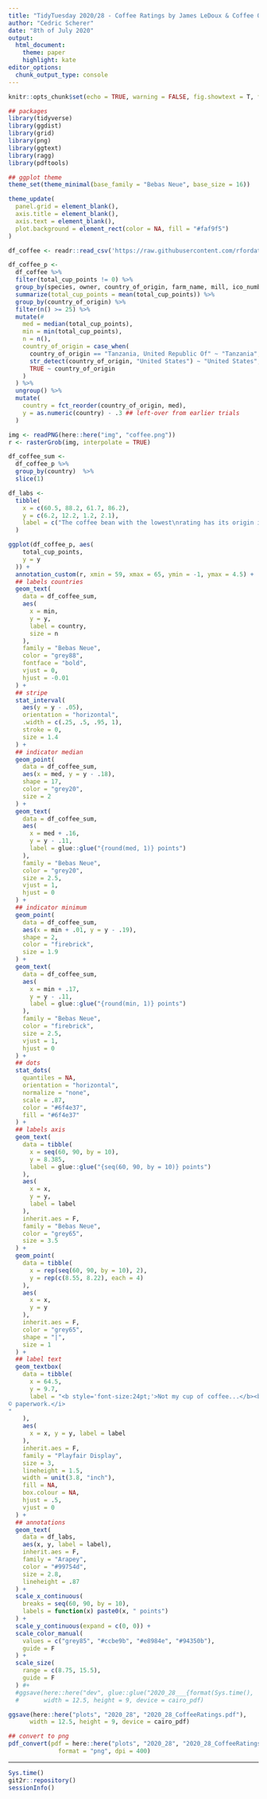 ```yaml
---
title: "TidyTuesday 2020/28 - Coffee Ratings by James LeDoux & Coffee Quality Database"
author: "Cedric Scherer"
date: "8th of July 2020"
output:
  html_document:
    theme: paper
    highlight: kate
editor_options:
  chunk_output_type: console
---
```


```r
knitr::opts_chunk$set(echo = TRUE, warning = FALSE, fig.showtext = T, fig.retina = 1)
```

```r
## packages
library(tidyverse)
library(ggdist)
library(grid)
library(png)
library(ggtext)
library(ragg)
library(pdftools)

## ggplot theme
theme_set(theme_minimal(base_family = "Bebas Neue", base_size = 16))

theme_update(
  panel.grid = element_blank(),
  axis.title = element_blank(),
  axis.text = element_blank(),
  plot.background = element_rect(color = NA, fill = "#faf9f5")
)
```

```r
df_coffee <- readr::read_csv('https://raw.githubusercontent.com/rfordatascience/tidytuesday/master/data/2020/2020-07-07/coffee_ratings.csv')
```

```r
df_coffee_p <-
  df_coffee %>% 
  filter(total_cup_points != 0) %>% 
  group_by(species, owner, country_of_origin, farm_name, mill, ico_number, harvest_year, grading_date) %>% 
  summarize(total_cup_points = mean(total_cup_points)) %>% 
  group_by(country_of_origin) %>%
  filter(n() >= 25) %>%
  mutate(#
    med = median(total_cup_points),
    min = min(total_cup_points),
    n = n(),
    country_of_origin = case_when(
      country_of_origin == "Tanzania, United Republic Of" ~ "Tanzania",
      str_detect(country_of_origin, "United States") ~ "United States",
      TRUE ~ country_of_origin
    )
  ) %>% 
  ungroup() %>% 
  mutate(
    country = fct_reorder(country_of_origin, med),
    y = as.numeric(country) - .3 ## left-over from earlier trials
  ) 
```

```r
img <- readPNG(here::here("img", "coffee.png"))
r <- rasterGrob(img, interpolate = TRUE)

df_coffee_sum <- 
  df_coffee_p %>% 
  group_by(country)  %>% 
  slice(1)

df_labs <-
  tibble(
    x = c(60.5, 88.2, 61.7, 86.2),
    y = c(6.2, 12.2, 1.2, 2.1),
    label = c("The coffee bean with the lowest\nrating has its origin in Guatemala.", "The best coffee—in\nterms of both median and\nmaximum rating—is shipped\nto you from Ethiopia!", "One bean from Nicaragua\ngot a bad rating, too.", "With 218 tested beans,\nMexico is the country with\nthe most reviews.")
  )

ggplot(df_coffee_p, aes(
    total_cup_points, 
    y = y
  )) + 
  annotation_custom(r, xmin = 59, xmax = 65, ymin = -1, ymax = 4.5) +
  ## labels countries
  geom_text(
    data = df_coffee_sum,
    aes(
      x = min, 
      y = y,
      label = country,
      size = n
    ),
    family = "Bebas Neue",
    color = "grey88",
    fontface = "bold",
    vjust = 0,
    hjust = -0.01
  ) +
  ## stripe
  stat_interval(
    aes(y = y - .05),
    orientation = "horizontal",
    .width = c(.25, .5, .95, 1),
    stroke = 0,
    size = 1.4
  ) +
  ## indicator median
  geom_point(
    data = df_coffee_sum,
    aes(x = med, y = y - .18),
    shape = 17,
    color = "grey20",
    size = 2
  ) + 
  geom_text(
    data = df_coffee_sum,
    aes(
      x = med + .16, 
      y = y - .11,
      label = glue::glue("{round(med, 1)} points") 
    ),
    family = "Bebas Neue",
    color = "grey20",
    size = 2.5,
    vjust = 1,
    hjust = 0
  ) +
  ## indicator minimum
  geom_point(
    data = df_coffee_sum,
    aes(x = min + .01, y = y - .19),
    shape = 2,
    color = "firebrick",
    size = 1.9
  ) + 
  geom_text(
    data = df_coffee_sum,
    aes(
      x = min + .17, 
      y = y - .11,
      label = glue::glue("{round(min, 1)} points") 
    ),
    family = "Bebas Neue",
    color = "firebrick",
    size = 2.5,
    vjust = 1,
    hjust = 0
  ) +
  ## dots
  stat_dots(
    quantiles = NA,
    orientation = "horizontal",
    normalize = "none",
    scale = .87,
    color = "#6f4e37",
    fill = "#6f4e37"
  ) +
  ## labels axis
  geom_text(
    data = tibble(
      x = seq(60, 90, by = 10),
      y = 8.385,
      label = glue::glue("{seq(60, 90, by = 10)} points")
    ),
    aes(
      x = x, 
      y = y,
      label = label
    ),
    inherit.aes = F,
    family = "Bebas Neue",
    color = "grey65",
    size = 3.5
  ) +
  geom_point(
    data = tibble(
      x = rep(seq(60, 90, by = 10), 2),
      y = rep(c(8.55, 8.22), each = 4)
    ),
    aes(
      x = x, 
      y = y
    ),
    inherit.aes = F,
    color = "grey65",
    shape = "|",
    size = 1
  ) +
  ## label text
  geom_textbox(
    data = tibble(
      x = 64.5,
      y = 9.7,
      label = "<b style='font-size:24pt;'>Not my cup of coffee...</b><br><br>Each dot depicts one coffee bean rated by Coffee Quality Institute's trained reviewers. In addition, the multiple interval stripes show where <b style='color:#6F2808;'>25%</b>, <b style='color:#CE711B;'>50%</b>, <b style='color:#AE9760;'> 95%</b>, and <b style='color:#A3A3A3;'>100%</b> of the beans fall along the rating gradient from 0 to 100 points. The rated coffee beans range from 59.8 points (Guatemala) to 89.9 (Ethiopia). Only countries of origin with 25 or more tested beans are shown. The red empty triangle marks the minimum rating, the black filled triangle indicates each country's median score.<br><br><i style='color:#99754d;'>Visualization by Cédric Scherer</i><br><i style='font-size:5pt;color:#99754d;'>Coffee stain: 
© paperwork.</i>
"
    ),
    aes(
      x = x, y = y, label = label
    ),
    inherit.aes = F,
    family = "Playfair Display",
    size = 3,
    lineheight = 1.5,
    width = unit(3.8, "inch"),
    fill = NA,
    box.colour = NA,
    hjust = .5,
    vjust = 0
  ) +
  ## annotations
  geom_text(
    data = df_labs,
    aes(x, y, label = label),
    inherit.aes = F,
    family = "Arapey",
    color = "#99754d",
    size = 2.8,
    lineheight = .87
  ) +
  scale_x_continuous(
    breaks = seq(60, 90, by = 10),
    labels = function(x) paste0(x, " points")
  ) +
  scale_y_continuous(expand = c(0, 0)) +
  scale_color_manual(
    values = c("grey85", "#ccbe9b", "#e8984e", "#94350b"),
    guide = F
  ) +
  scale_size(
    range = c(8.75, 15.5),
    guide = F
  ) #+
  #ggsave(here::here("dev", glue::glue("2020_28___{format(Sys.time(), '%Y%m%d_%H%M%S')}.pdf")), 
  #       width = 12.5, height = 9, device = cairo_pdf)
```

```r
ggsave(here::here("plots", "2020_28", "2020_28_CoffeeRatings.pdf"), 
      width = 12.5, height = 9, device = cairo_pdf)

## convert to png
pdf_convert(pdf = here::here("plots", "2020_28", "2020_28_CoffeeRatings.pdf"),
              format = "png", dpi = 400)
```

***

```r
Sys.time()
git2r::repository()
sessionInfo()
```
